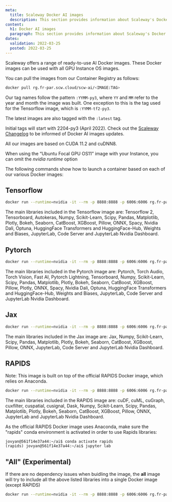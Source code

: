 ```yaml
---
meta:
  title: Scaleway Docker AI images
  description: This section provides information about Scaleway's Docker AI images
content:
  h1: Docker AI images
  paragraph: This section provides information about Scaleway's Docker AI images
dates:
  validation: 2022-03-25
  posted: 2022-03-25
---
```


Scaleway offers a range of ready-to-use AI Docker images. These Docker images can be used with all GPU Instance OS images.

You can pull the images from our Container Registry as follows:

```sh
docker pull rg.fr-par.scw.cloud/scw-ai/<IMAGE:TAG>
```

Our tag names follow the pattern `:YYMM-py3`, where `YY` and `MM` refer to the year and month the image was built. One exception to this is the tag used for the Tensorflow image, which is `:YYMM-tf2-py3`.

The latest images are also tagged with the `:latest` tag.

Initial tags will start with 2204-py3 (April 2022). Check out the [Scaleway Changelog](https://www.scaleway.com/en/changelog/) to be informed of Docker AI images updates.

All our images are based on CUDA 11.2 and cuDNN8.

<Message type="tip">

When using the “Ubuntu Focal GPU OS11” image with your Instance, you can omit the *nvidia runtime* option

</Message>

The following commands show how to launch a container based on each of our various Docker images:

 ## Tensorflow

```sh
docker run --runtime=nvidia -it --rm -p 8888:8888 -p 6006:6006 rg.fr-par.scw.cloud/scw-ai/tensorflow:latest /bin/bash
```

The main libraries included in the Tensorflow image are: Tensorflow 2, Tensorboard, Autokeras, Numpy, Scikit-Learn, Scipy, Pandas, Matplotlib, Plotly, Bokeh, Seaborn, CatBoost, XGBoost, Pillow, ONNX, Spacy, Nvidia Dali, Optuna, HuggingFace Transformers and HuggingFace-Hub, Weights and Biases, JupyterLab, Code Server and JupyterLab Nvidia Dashboard.

 ## Pytorch

```sh
docker run --runtime=nvidia -it --rm -p 8888:8888 -p 6006:6006 rg.fr-par.scw.cloud/scw-ai/pytorch:latest /bin/bash
```

The main libraries included  in the Pytorch image are: Pytorch, Torch Audio, Torch Vision, Fast AI, Pytorch Lightning, Tensorboard, Numpy, Scikit-Learn, Scipy, Pandas, Matplotlib, Plotly, Bokeh, Seaborn, CatBoost, XGBoost, Pillow, Plotly, ONNX, Spacy, Nvidia Dali, Optuna, HuggingFace Transformers and HuggingFace-Hub, Weights and Biases, JupyterLab, Code Server and JupyterLab Nvidia Dashboard.


 ## Jax

```sh
docker run --runtime=nvidia -it --rm -p 8888:8888 -p 6006:6006 rg.fr-par.scw.cloud/scw-ai/jax:latest /bin/bash
```

The main libraries included in the Jax image are: Jax, Numpy, Scikit-Learn, Scipy, Pandas, Matplotlib, Plotly, Bokeh, Seaborn, CatBoost, XGBoost, Pillow, ONNX, JupyterLab, Code Server and JupyterLab Nvidia Dashboard.

 ## RAPIDS

Note: This image is built on top of the official RAPIDS Docker image, which relies on Anaconda.

```sh
docker run --runtime=nvidia -it --rm -p 8888:8888 -p 6006:6006 rg.fr-par.scw.cloud/scw-ai/rapids:latest /bin/bash

```

The main libraries included in the RAPIDS image are: cuDF, cuML, cuGraph, cuxfilter, cuspatial, cusignal, Dask, Numpy, Scikit-Learn, Scipy, Pandas, Matplotlib, Plotly, Bokeh, Seaborn, CatBoost, XGBoost, Pillow, ONNX, JupyterLab and JupyterLab Nvidia Dashboard.


<Message type="note">

As the official RAPIDS Docker image uses Anaconda, make sure the "rapids" conda environment is activated in order to use Rapids libraries:

```
jovyan@561f14e37a44:~/ai$ conda activate rapids
(rapids) jovyan@561f14e37a44:~/ai$ jupyter lab
```

</Message>

## "All" (Experimental)

If there are no dependency issues when buidling the image, the **all** image will try to include all the above listed libraries into a single Docker image (except RAPIDS)

```sh
docker run --runtime=nvidia -it --rm -p 8888:8888 -p 6006:6006 rg.fr-par.scw.cloud/scw-ai/all:latest /bin/bash
```